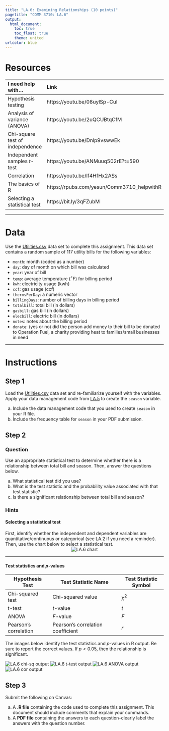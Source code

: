 ```yaml
---
title: "LA.6: Examining Relationships (10 points)"
pagetitle: "COMM 3710: LA.6"
output:
  html_document:
    toc: true
    toc_float: true
    theme: united
urlcolor: blue
---
```


# Resources
|       I need help with...       |                    Link                    |
|:--------------------------------|:-------------------------------------------|
| Hypothesis testing              | https://youtu.be/08uylSp-CuI               |
| Analysis of variance (ANOVA)    | https://youtu.be/2uQCUBtqCfM               |
| Chi-square test of independence | https://youtu.be/Dnlp9vswwEk               |
| Independent samples *t*-test    | https://youtu.be/ANMuuq502rE?t=590         |
| Correlation                     | https://youtu.be/lf4HfHx2ASs               |
| The basics of R                 | https://rpubs.com/yesun/Comm3710_helpwithR |
| Selecting a statistical test    | https://bit.ly/3qFZubM                     |

---

# Data
Use the [Utilities.csv](https://utah.instructure.com/files/108105204/download?download_frd=1) data set to complete this assignment. This data set contains a random sample of 117 utility bills for the following variables:

* `month`: month (coded as a number)
*	`day`: day of month on which bill was calculated
*	`year`: year of bill
*	`temp`: average temperature ($^{\circ}$F) for billing period
*	`kwh`: electricity usage (kwh)
*	`ccf`: gas usage (ccf)
*	`thermsPerDay`: a numeric vector
*	`billingDays`: number of billing days in billing period
*	`totalbill`: total bill (in dollars)
*	`gasbill`: gas bill (in dollars)
*	`elecbill`: electric bill (in dollars)
*	`notes`: notes about the billing period
*	`donate`: (yes or no) did the person add money to their bill to be donated to Operation Fuel, a charity providing heat to families/small businesses in need

---

# Instructions
## Step 1
Load the [Utilities.csv](https://utah.instructure.com/files/108105204/download?download_frd=1) data set and re-familiarize yourself with the variables. Apply your data management code from [LA.5](https://sarakyeo.github.io/COMM-3710/LA/LA.5.html) to create the `season` variable.

   a. Include the data management code that you used to create `season` in your R file.
   b. Include the frequency table for `season` in your PDF submission.

## Step 2 {.tabset .tabset-fade .tabset-pills}
### Question
Use an appropriate statistical test to determine whether there is a relationship between total bill and season. Then, answer the questions below.

   a. What statistical test did you use?
   b. What is the test statistic and the probability value associated with that test statistic?
   c. Is there a significant relationship between total bill and season?

### Hints
#### Selecting a statistical test
First, identify whether the independent and dependent variables are quantitative/continuous or categorical (see LA.2 if you need a reminder). Then, use the chart below to select a statistical test.
<center>
<img src="https://sarakyeo.github.io/COMM-3710/LA/LA.6_chart.png" alt="LA.6 chart"/>
</center>

---
#### Test statistics and *p*-values
| Hypothesis Test       | Test Statistic Name               | Test Statistic Symbol |
|-----------------------|-----------------------------------|-----------------------|
| Chi-squared test      | Chi-squared value                 | $\chi^2$              |
| t-test                | *t*-value                         | $t$                   |
| ANOVA                 | *F*-value                         | $F$                   |
| Pearson's correlation | Pearson's correlation coefficient | $r$                   |

The images below identify the test statistics and *p*-values in R output. Be sure to report the correct values. If $p < 0.05$, then the relationship is significant.

<img src="https://sarakyeo.github.io/COMM-3710/LA/LA.6_chisq.png" alt="LA.6 chi-sq output"/>
<img src="https://sarakyeo.github.io/COMM-3710/LA/LA.6_t-test.png" alt="LA.6 t-test output"/>
<img src="https://sarakyeo.github.io/COMM-3710/LA/LA.6_ANOVA.png" alt="LA.6 ANOVA output"/>
<img src="https://sarakyeo.github.io/COMM-3710/LA/LA.6_cor.png" alt="LA.6 cor output"/>

## Step 3
Submit the following on Canvas:

   (a) A **.R file** containing the code used to complete this assignment. This document should include comments that explain your commands.
   (b) A **PDF file** containing the answers to each question--clearly label the answers with the question number.
